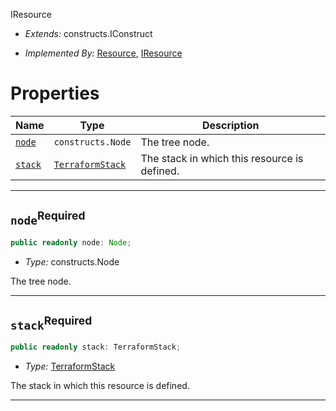  IResource <a name="IResource" id="cdktf.IResource"></a>

- *Extends:* constructs.IConstruct

- *Implemented By:* <a href="#cdktf.Resource">Resource</a>, <a href="#cdktf.IResource">IResource</a>


# Properties <a name="Properties" id="Properties"></a>

| **Name** | **Type** | **Description** |
| --- | --- | --- |
| <code><a href="#cdktf.IResource.property.node">node</a></code> | <code>constructs.Node</code> | The tree node. |
| <code><a href="#cdktf.IResource.property.stack">stack</a></code> | <code><a href="#cdktf.TerraformStack">TerraformStack</a></code> | The stack in which this resource is defined. |

---

## `node`<sup>Required</sup> <a name="node" id="cdktf.IResource.property.node"></a>

```typescript
public readonly node: Node;
```

- *Type:* constructs.Node

The tree node.

---

## `stack`<sup>Required</sup> <a name="stack" id="cdktf.IResource.property.stack"></a>

```typescript
public readonly stack: TerraformStack;
```

- *Type:* <a href="#cdktf.TerraformStack">TerraformStack</a>

The stack in which this resource is defined.

---

